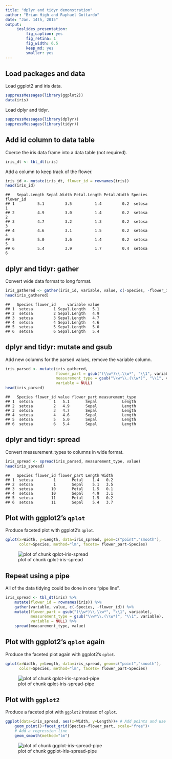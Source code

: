 ```yaml
---
title: "dplyr and tidyr demonstration"
author: "Brian High and Raphael Gottardo"
date: "Jan. 14th, 2015"
output:
     ioslides_presentation:
         fig_caption: yes
         fig_retina: 1
         fig_width: 6.5
         keep_md: yes
         smaller: yes
---
```




## Load packages and data
Load ggplot2 and iris data.


```r
suppressMessages(library(ggplot2))
data(iris)
```

Load dplyr and tidyr.


```r
suppressMessages(library(dplyr))
suppressMessages(library(tidyr))
```

## Add id column to data table
Coerce the iris data frame into a data table (not required).


```r
iris_dt <- tbl_dt(iris)
```

Add a column to keep track of the flower.


```r
iris_id <- mutate(iris_dt, flower_id = rownames(iris))
head(iris_id)
```

```
##   Sepal.Length Sepal.Width Petal.Length Petal.Width Species flower_id
## 1          5.1         3.5          1.4         0.2  setosa         1
## 2          4.9         3.0          1.4         0.2  setosa         2
## 3          4.7         3.2          1.3         0.2  setosa         3
## 4          4.6         3.1          1.5         0.2  setosa         4
## 5          5.0         3.6          1.4         0.2  setosa         5
## 6          5.4         3.9          1.7         0.4  setosa         6
```

## dplyr and tidyr: gather
Convert wide data format to long format.


```r
iris_gathered <- gather(iris_id, variable, value, c(-Species, -flower_id))
head(iris_gathered)
```

```
##   Species flower_id     variable value
## 1  setosa         1 Sepal.Length   5.1
## 2  setosa         2 Sepal.Length   4.9
## 3  setosa         3 Sepal.Length   4.7
## 4  setosa         4 Sepal.Length   4.6
## 5  setosa         5 Sepal.Length   5.0
## 6  setosa         6 Sepal.Length   5.4
```

## dplyr and tidyr: mutate and gsub
Add new columns for the parsed values, remove the variable column.


```r
iris_parsed <- mutate(iris_gathered, 
                      flower_part = gsub("(\\w*)\\.\\w*", "\\1", variable), 
                      measurement_type = gsub("\\w*\\.(\\w*)", "\\1", variable),
                      variable = NULL)
head(iris_parsed)
```

```
##   Species flower_id value flower_part measurement_type
## 1  setosa         1   5.1       Sepal           Length
## 2  setosa         2   4.9       Sepal           Length
## 3  setosa         3   4.7       Sepal           Length
## 4  setosa         4   4.6       Sepal           Length
## 5  setosa         5   5.0       Sepal           Length
## 6  setosa         6   5.4       Sepal           Length
```

## dplyr and tidyr: spread
Convert measurement_types to columns in wide format.


```r
iris_spread <- spread(iris_parsed, measurement_type, value)
head(iris_spread)
```

```
##   Species flower_id flower_part Length Width
## 1  setosa         1       Petal    1.4   0.2
## 2  setosa         1       Sepal    5.1   3.5
## 3  setosa        10       Petal    1.5   0.1
## 4  setosa        10       Sepal    4.9   3.1
## 5  setosa        11       Petal    1.5   0.2
## 6  setosa        11       Sepal    5.4   3.7
```

## Plot with ggplot2's `qplot`
Produce faceted plot with ggplot2's `qplot`.


```r
qplot(x=Width, y=Length, data=iris_spread, geom=c("point","smooth"), 
      color=Species, method="lm", facets= flower_part~Species)
```

![plot of chunk qplot-iris-spread](figure/qplot-iris-spread-1.png) 

## Repeat using a pipe
All of the data tidying could be done in one "pipe line".


```r
iris_spread <- tbl_dt(iris) %>% 
    mutate(flower_id = rownames(iris)) %>%
    gather(variable, value, c(-Species, -flower_id)) %>%
    mutate(flower_part = gsub("(\\w*)\\.\\w*", "\\1", variable), 
           measurement_type = gsub("\\w*\\.(\\w*)", "\\1", variable),
           variable = NULL) %>%
    spread(measurement_type, value)
```

## Plot with ggplot2's `qplot` again
Produce the faceted plot again with ggplot2's `qplot`.


```r
qplot(x=Width, y=Length, data=iris_spread, geom=c("point","smooth"), 
      color=Species, method="lm", facets= flower_part~Species)
```

![plot of chunk qplot-iris-spread-pipe](figure/qplot-iris-spread-pipe-1.png) 

## Plot with `ggplot2`
Produce a faceted plot with `ggplot2` instead of `qplot`.


```r
ggplot(data=iris_spread, aes(x=Width, y=Length))+ # Add points and use free scales in the facet
    geom_point()+facet_grid(Species~flower_part, scale="free")+
    # Add a regression line
    geom_smooth(method="lm")
```

![plot of chunk ggplot-iris-spread-pipe](figure/ggplot-iris-spread-pipe-1.png) 

